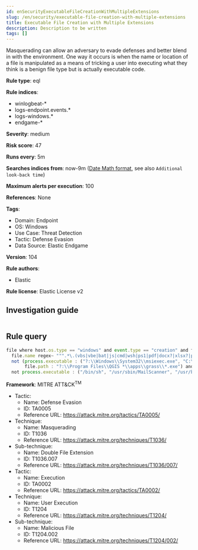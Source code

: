```yaml
---
id: enSecurityExecutableFileCreationWithMultipleExtensions
slug: /en/security/executable-file-creation-with-multiple-extensions
title: Executable File Creation with Multiple Extensions
description: Description to be written
tags: []
---
```


<div id="executable-file-creation-with-multiple-extensions"></div>

Masquerading can allow an adversary to evade defenses and better blend in with the environment. One way it occurs is when the name or location of a file is manipulated as a means of tricking a user into executing what they think is a benign file type but is actually executable code.

**Rule type**: eql

**Rule indices**: 

* winlogbeat-*
* logs-endpoint.events.*
* logs-windows.*
* endgame-*

**Severity**: medium

**Risk score**: 47

**Runs every**: 5m

**Searches indices from**: now-9m ([Date Math format](((ref))/common-options.html#date-math), see also <DocLink id="enSecurityRulesUiCreate" section="set-the-rules-schedule">`Additional look-back time`</DocLink>)

**Maximum alerts per execution**: 100

**References**: None

**Tags**: 

* Domain: Endpoint
* OS: Windows
* Use Case: Threat Detection
* Tactic: Defense Evasion
* Data Source: Elastic Endgame

**Version**: 104

**Rule authors**: 

* Elastic

**Rule license**: Elastic License v2

## Investigation guide

```markdown

```

## Rule query

```js
file where host.os.type == "windows" and event.type == "creation" and file.extension : "exe" and
  file.name regex~ """.*\.(vbs|vbe|bat|js|cmd|wsh|ps1|pdf|docx?|xlsx?|pptx?|txt|rtf|gif|jpg|png|bmp|hta|txt|img|iso)\.exe""" and
  not (process.executable : ("?:\\Windows\\System32\\msiexec.exe", "C:\\Users\\*\\QGIS_SCCM\\Files\\QGIS-OSGeo4W-*-Setup-x86_64.exe") and
       file.path : "?:\\Program Files\\QGIS *\\apps\\grass\\*.exe") and
  not process.executable : ("/bin/sh", "/usr/sbin/MailScanner", "/usr/bin/perl")

```

**Framework**: MITRE ATT&CK<sup>TM</sup>

* Tactic:
    * Name: Defense Evasion
    * ID: TA0005
    * Reference URL: https://attack.mitre.org/tactics/TA0005/
* Technique:
    * Name: Masquerading
    * ID: T1036
    * Reference URL: https://attack.mitre.org/techniques/T1036/
* Sub-technique:
    * Name: Double File Extension
    * ID: T1036.007
    * Reference URL: https://attack.mitre.org/techniques/T1036/007/
* Tactic:
    * Name: Execution
    * ID: TA0002
    * Reference URL: https://attack.mitre.org/tactics/TA0002/
* Technique:
    * Name: User Execution
    * ID: T1204
    * Reference URL: https://attack.mitre.org/techniques/T1204/
* Sub-technique:
    * Name: Malicious File
    * ID: T1204.002
    * Reference URL: https://attack.mitre.org/techniques/T1204/002/

